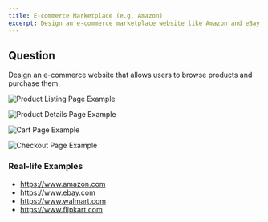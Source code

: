 ```yaml
---
title: E-commerce Marketplace (e.g. Amazon)
excerpt: Design an e-commerce marketplace website like Amazon and eBay
---
```


## Question

Design an e-commerce website that allows users to browse products and purchase them.

![Product Listing Page Example](/img/questions/e-commerce-amazon/e-commerce-amazon-plp.png)

![Product Details Page Example](/img/questions/e-commerce-amazon/e-commerce-amazon-pdp.png)

![Cart Page Example](/img/questions/e-commerce-amazon/e-commerce-amazon-cart.png)

![Checkout Page Example](/img/questions/e-commerce-amazon/e-commerce-amazon-checkout.png)

### Real-life Examples

- https://www.amazon.com
- https://www.ebay.com
- https://www.walmart.com
- https://www.flipkart.com
